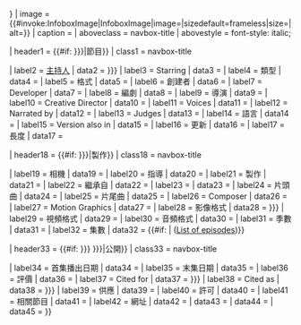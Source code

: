 {{Infobox
| above        = {{{title|{{{subject_name|<includeonly>''{{PAGENAME}}''</includeonly>}}} }}}
| image        = {{#invoke:InfoboxImage|InfoboxImage|image={{{image|}}}|sizedefault=frameless|size={{{image_size|}}}|alt={{{alt|}}}}}
| caption      = {{{caption|}}}
| aboveclass   = navbox-title
| abovestyle   = font-style: italic; 

| header1 = {{#if:{{{host|{{{hosting|}}} }}}{{{presenter|}}}{{{starring|}}}{{{genre|}}}{{{format|}}}{{{creator|}}}{{{developer|}}}{{{writer|}}}{{{director|}}}{{{creative_director|}}}{{{voices|}}}{{{narrated|}}}{{{judges|}}}{{{language_other|}}}{{{updates|}}}{{{status|}}}{{{length|}}}|節目}}
| class1  = navbox-title

| label2  = [[主持人|主持人]]
| data2   = {{{host|{{{hosting|}}} }}}{{{presenter|}}}
| label3  = Starring
| data3   = {{{starring|}}}
| label4  = 類型
| data4   = {{{genre|}}}
| label5  = 格式
| data5   = {{{format|}}}
| label6  = 創建者
| data6   = {{{creator|}}}
| label7  = Developer
| data7   = {{{developer|}}}
| label8  = 編劇
| data8   = {{{writer|}}}
| label9  = 導演
| data9   = {{{director|}}}
| label10 = Creative Director
| data10  = {{{creative_director|}}}
| label11 = Voices
| data11  = {{{voices|}}}
| label12 = Narrated by
| data12  = {{{narrated|}}}
| label13 = Judges
| data13  = {{{judges|}}}
| label14 = 語言
| data14  = {{{language|}}}
| label15 = Version also in
| data15  = {{{language_other|}}}
| label16 = 更新
| data16  = {{{updates|}}}{{{status|}}}
| label17 = 長度
| data17  = {{{length|}}}

| header18 = {{#if:{{{camera|}}}{{{direction|}}}{{{production|}}}{{{preceded_by|}}}{{{theme_music_composer|}}}{{{opentheme|}}}{{{endtheme|}}}{{{composer|}}}{{{motion_graphics|}}}{{{picture_format|{{{picture format|}}} }}}{{{video format|}}}{{{audio format|}}}{{{num_seasons|}}}{{{num_episodes|}}}{{{list_episodes|}}}|製作}}
| class18  = navbox-title

| label19 = 相機
| data19  = {{{camera|}}}
| label20 = 指導
| data20  = {{{direction|}}}
| label21 = 製作
| data21  = {{{production|}}}
| label22 = 繼承自
| data22  = {{{preceded_by|}}}
| label23 = {{nowrap|主題音樂作曲}}
| data23  = {{{theme_music_composer|}}}
| label24 = 片頭曲
| data24  = {{{opentheme|}}}
| label25 = 片尾曲
| data25  = {{{endtheme|}}}
| label26 = Composer
| data26  = {{{composer|}}}
| label27 = Motion Graphics
| data27  = {{{motion_graphics|}}}
| label28 = 影像格式
| data28  = {{{picture_format|{{{picture format|}}} }}}
| label29 = 視頻格式
| data29  = {{{video format|}}}
| label30 = 音頻格式
| data30  = {{{audio format|}}}
| label31 = 季數
| data31  = {{{num_seasons|}}}
| label32 = 集數
| data32  = {{{num_episodes|}}} {{#if: {{{list_episodes|}}} | <span style="white-space:nowrap">([[{{{list_episodes}}}|List of episodes]])</span>}}

| header33 = {{#if:{{{began|}}}{{{debut|}}}{{{first_aired|}}}{{{ended|}}}{{{final|}}}{{{last_aired|}}}{{{rating|}}}{{{cite_for|{{{cited_for|}}} }}}{{{cite_as|{{{cited_as|}}} }}}{{{provider|}}}{{{network|}}}{{{license|}}}{{{related_shows|}}}{{{url|}}}{{{website|}}}|公開}}
| class33  = navbox-title

| label34 = 首集播出日期
| data34  = {{{began|}}}{{{debut|}}}{{{first_aired|}}}
| label35 = 末集日期
| data35  = {{{ended|}}}{{{final|}}}{{{last_aired|}}}
| label36 = 評價
| data36  = {{{rating|}}}
| label37 = Cited for
| data37  = {{{cite_for|{{{cited_for|}}} }}}
| label38 = Cited as
| data38  = {{{cite_as|{{{cited_as|}}} }}}
| label39 = 供應
| data39  = {{{provider|}}}{{{network|}}}
| label40 = 許可
| data40  = {{{license|}}}
| label41 = 相關節目
| data41  = {{{related_shows|}}}
| label42 = 網址
| data42  = {{{url|}}}{{{website|}}}
| data43  = {{{Misc|}}}
| data44  = {{{Audio Caption|}}} 
| data45  = {{{module|}}}
}}<noinclude>{{documentation}}<!---Please add metadata to the <includeonly> section at the bottom of the /doc page! --></noinclude>
